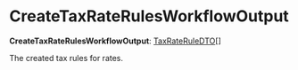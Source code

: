 
# CreateTaxRateRulesWorkflowOutput

 **CreateTaxRateRulesWorkflowOutput**: [TaxRateRuleDTO](../../../tax/interfaces/tax.TaxRateRuleDTO/page.mdx)[]

The created tax rules for rates.
